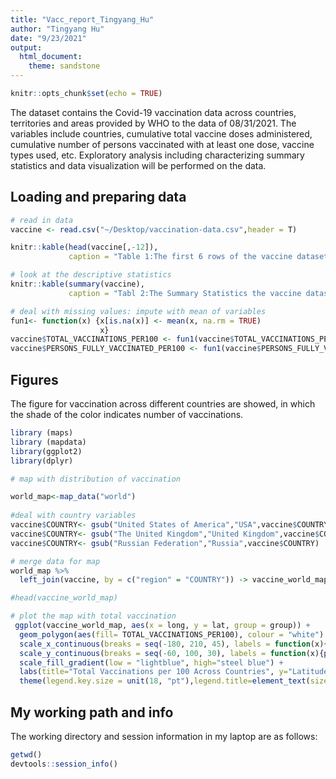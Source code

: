 ```yaml
---
title: "Vacc_report_Tingyang_Hu"
author: "Tingyang Hu"
date: "9/23/2021"
output: 
  html_document: 
    theme: sandstone
---
```


```r
knitr::opts_chunk$set(echo = TRUE)
```

The dataset contains the Covid-19 vaccination data across countries, territories and areas provided by WHO to the data of 08/31/2021. The variables include countries, cumulative total vaccine doses administered, cumulative number of persons vaccinated with at least one dose, vaccine types used, etc. Exploratory analysis including characterizing summary statistics and data visualization will be performed on the data. 

## Loading and preparing data
```r
# read in data
vaccine <- read.csv("~/Desktop/vaccination-data.csv",header = T)

knitr::kable(head(vaccine[,-12]),
             caption = "Table 1:The first 6 rows of the vaccine dataset")

# look at the descriptive statistics 
knitr::kable(summary(vaccine),
             caption = "Tabl 2:The Summary Statistics the vaccine dataset")

# deal with missing values: impute with mean of variables
fun1<- function(x) {x[is.na(x)] <- mean(x, na.rm = TRUE)
                    x}
vaccine$TOTAL_VACCINATIONS_PER100 <- fun1(vaccine$TOTAL_VACCINATIONS_PER100)
vaccine$PERSONS_FULLY_VACCINATED_PER100 <- fun1(vaccine$PERSONS_FULLY_VACCINATED_PER100)
```

## Figures 

The figure for vaccination across different countries are showed, in which the shade of the color indicates number of vaccinations.
```r
library (maps)
library (mapdata)
library(ggplot2)
library(dplyr)
```


```r
# map with distribution of vaccination

world_map<-map_data("world")
 
#deal with country variables
vaccine$COUNTRY<- gsub("United States of America","USA",vaccine$COUNTRY)
vaccine$COUNTRY<- gsub("The United Kingdom","United Kingdom",vaccine$COUNTRY)
vaccine$COUNTRY<- gsub("Russian Federation","Russia",vaccine$COUNTRY)

# merge data for map
world_map %>% 
  left_join(vaccine, by = c("region" = "COUNTRY")) -> vaccine_world_map

#head(vaccine_world_map)

# plot the map with total vaccination 
 ggplot(vaccine_world_map, aes(x = long, y = lat, group = group)) +
  geom_polygon(aes(fill= TOTAL_VACCINATIONS_PER100), colour = "white") +
  scale_x_continuous(breaks = seq(-180, 210, 45), labels = function(x){paste0(x, "°")}) +
  scale_y_continuous(breaks = seq(-60, 100, 30), labels = function(x){paste0(x, "°")}) +
  scale_fill_gradient(low = "lightblue", high="steel blue") +
  labs(title="Total Vaccinations per 100 Across Countries", y="Latitude", x="Longitude") + theme_light() +
  theme(legend.key.size = unit(18, "pt"),legend.title=element_text(size=8),legend.position = "bottom") + coord_fixed() 

```
## My working path and info

The working directory and session information in my laptop are as follows:
```r
getwd() 
devtools::session_info()
```

